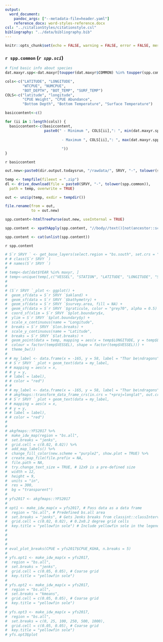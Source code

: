```yaml
---
output:
  word_document:
    pandoc_args: ["--metadata-file=header.yaml"]
    reference_docx: word-styles-reference.docx
csl: "../citationStyles/citationstyle.csl"
bibliography: "../data/bibliography.bib"
---
```


```r
knitr::opts_chunk$set(echo = FALSE, warning = FALSE, error = FALSE, message = FALSE)
```

### `r spp.common` (*`r spp.sci`*)


```r
# find basic info about species
dat.maxyr.spp<-dat.maxyr[toupper(dat.maxyr$COMMON) %in% toupper(spp.common),]

cols<-c("LATITUDE", "LONGITUDE", 
        "WTCPUE", "NUMCPUE", 
        "BOT_DEPTH", "BOT_TEMP", "SURF_TEMP")
COLS<-c("latitude", "longitude", 
        "CPUE Weight", "CPUE Abundance", 
        "Bottom Depth", "Bottom Temperature", "Surface Temperature")

basiccontent<-c()

for (ii in 1:length(cols)) {
  basiccontent<-c(basiccontent, 
                  paste0(" - Minimum ", COLS[ii],": ", min(dat.maxyr.spp[cols[ii]]), "
                  
                          - Maximum ", COLS[ii],": ", max(dat.maxyr.spp[cols[ii]]), "
                          
                          "))
}


```


`r basiccontent `


```r

out.new<-paste0(dir.output.todaysrun, "/rawdata/", SRVY, "-", tolower(spp.common), ".zip")

temp <- tempfile(fileext = ".zip")
dl <- drive_download(file = paste0(SRVY, "-", tolower(spp.common)), 
  path = temp, overwrite = TRUE)

out <- unzip(temp, exdir = tempdir())

file.rename(from = out,
            to = out.new)

spp.content<-htmlTreeParse(out.new, useInternal = TRUE)

spp.content <- xpathApply(spp.content, "//body//text()[not(ancestor::script)][not(ancestor::style)][not(ancestor::noscript)]", xmlValue)

spp.content <- cat(unlist(spp.content))

```


`r spp.content `


```r

# S`r SRVY ` <- get_base_layers(select.region = "bs.south", set.crs = "auto")
# # class(S`r SRVY `)
# # names(S`r SRVY `)
# 
# temp<-dat[dat$YEAR %in% maxyr, ]
# temp<-unique(temp[,c("VESSEL", "STATION", "LATITUDE", "LONGITUDE", "STRATUM")])
# 
# 
# (S`r SRVY `_plot <- ggplot() +
#  geom_sf(data = S`r SRVY `$akland) +
#  geom_sf(data = S`r SRVY `$bathymetry) +
#  geom_sf(data = S`r SRVY `$survey.area, fill = NA) +
#  geom_sf(data = S`r SRVY `$graticule, color = "grey70", alpha = 0.5) +
#  coord_sf(xlim = S`r SRVY `$plot.boundary$x, 
#  ylim = S`r SRVY `$plot.boundary$y) +
#  scale_x_continuous(name = "Longitude", 
#  breaks = S`r SRVY `$lon.breaks) + 
#  scale_y_continuous(name = "Latitude", 
#  breaks = S`r SRVY `$lat.breaks) + 
#  geom_point(data = temp, mapping = aes(x = temp$LONGITUDE, y = temp$LATITUDE, 
#  colour = factor(temp$VESSEL), shape = factor(temp$VESSEL))) +
#  theme_bw())
# 
# # my_label <- data.frame(x = -165, y = 58, label = "Thar be\ndragons")
# # S`r SRVY `_plot + geom_text(data = my_label, 
# # mapping = aes(x = x, 
# # y = y, 
# # label = label), 
# # color = "red")
# # 
# # my_label <- data.frame(x = -165, y = 58, label = "Thar be\ndragons") %>% 
# # akgfmaps::transform_data_frame_crs(in.crs = "+proj=longlat", out.crs = S`r SRVY `$crs)
# # S`r SRVY `_plot + geom_text(data = my_label, 
# # mapping = aes(x = x, 
# # y = y, 
# # label = label), 
# # color = "red")
# 
# 
# akgfmaps::YFS2017 %>% 
#  make_idw_map(region = "bs.all",
#  set.breaks = "jenks",
#  grid.cell = c(0.02, 0.02)) %>%
#  add_map_labels() %>% 
#  change_fill_color(new.scheme = "purple2", show.plot = TRUE) %>%
#  create_map_file(file.prefix = NA, 
#  file.path = NA, 
#  try.change_text_size = TRUE, # 12x9 is a pre-defined size
#  width = 12, 
#  height = 9, 
#  units = "in", 
#  res = 300, 
#  bg = "transparent")
# 
# yfs2017 <- akgfmaps::YFS2017
# 
# opt1 <- make_idw_map(x = yfs2017, # Pass data as a data frame
#  region = "bs.all", # Predefined bs.all area
#  set.breaks = "jenks", # Gets Jenks breaks from classint::classIntervals()
#  grid.cell = c(0.02, 0.02), # 0.2x0.2 degree grid cells
#  key.title = "yellowfin sole") # Include yellowfin sole in the legend title
# 
# 
# 
# 
# eval_plot_breaks(CPUE = yfs2017$CPUE_KGHA, n.breaks = 5)
# 
# yfs.opt1 <- make_idw_map(x = yfs2017,
#  region = "bs.all",
#  set.breaks = "jenks",
#  grid.cell = c(0.05, 0.05), # Coarse grid
#  key.title = "yellowfin sole")
# 
# yfs.opt2 <- make_idw_map(x = yfs2017,
#  region = "bs.all",
#  set.breaks = "kmeans", 
#  grid.cell = c(0.05, 0.05), # Coarse grid
#  key.title = "yellowfin sole")
# 
# yfs.opt3 <- make_idw_map(x = yfs2017,
#  region = "bs.all",
#  set.breaks = c(0, 25, 100, 250, 500, 1000),
#  grid.cell = c(0.05, 0.05), # Coarse grid
#  key.title = "yellowfin sole")
# yfs.opt3$plot

```


 
